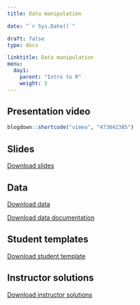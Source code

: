 ---
title: Data manipulation 

date: "`r Sys.Date()`"

draft: false
type: docs

linktitle: Data manipulation 
menu:
  day1:
    parent: "Intro to R"
    weight: 5
---

## Presentation video

```{r, echo=F}
blogdown::shortcode("vimeo", "473042385")
```

## Slides

[Download slides](../../../Course_Modularization/Intro to R/Slides/03_data_manipulation_slides.pptx)

## Data

[Download data](../../../Course_Modularization/Intro to R/Worksheets/Student Templates/framingham.csv)

[Download data documentation](../../../Course_Modularization/Intro to R/framingham/Framingham Longitudinal Data Documentation.pdf)

## Student templates

[Download student template](../../../Course_Modularization/Intro to R/Worksheets/Student Templates/03_data_manipulation_template.Rmd)

## Instructor solutions

<!-- Solutions will be provided upon request. -->

[Download instructor solutions](../../../Course_Modularization/Intro to R/Worksheets/Solutions/03_data_manipulation_solutions.Rmd)

